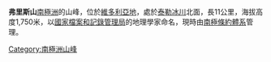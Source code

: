 {{coord|77|45|S|161|28|E|source:GNIS|display=title}}

'''弗里斯山'''[[南極洲|南極洲]]的山峰，位於[[維多利亞地|維多利亞地]]，處於[[泰勒冰川|泰勒冰川]]北面，長11公里，海拔高度1,750米，以[[國家檔案和記錄管理局|國家檔案和記錄管理局]]的地理學家命名，現時由[[南極條約體系|南極條約體系]]管理。

{{DEFAULTSORT:Friis Hills}}
[[Category:南極洲山峰|Category:南極洲山峰]]


{{McMurdoDryValleys-geo-stub}}